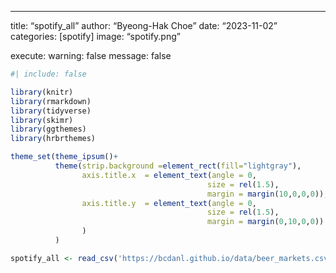 ------------------------------------------------------------------------

title: "spotify_all" 
author: "Byeong-Hak Choe" 
date: "2023-11-02" 
categories: \[spotify\] 
image: "spotify.png"

execute: warning: false message: false

```r
#| include: false

library(knitr)
library(rmarkdown)
library(tidyverse)
library(skimr)
library(ggthemes)
library(hrbrthemes)

theme_set(theme_ipsum()+
          theme(strip.background =element_rect(fill="lightgray"),
                axis.title.x  = element_text(angle = 0,
                                            size = rel(1.5),
                                            margin = margin(10,0,0,0)),
                axis.title.y  = element_text(angle = 0,
                                            size = rel(1.5),
                                            margin = margin(0,10,0,0))
                )
          )
```

```r
spotify_all <- read_csv('https://bcdanl.github.io/data/beer_markets.csv')
```
